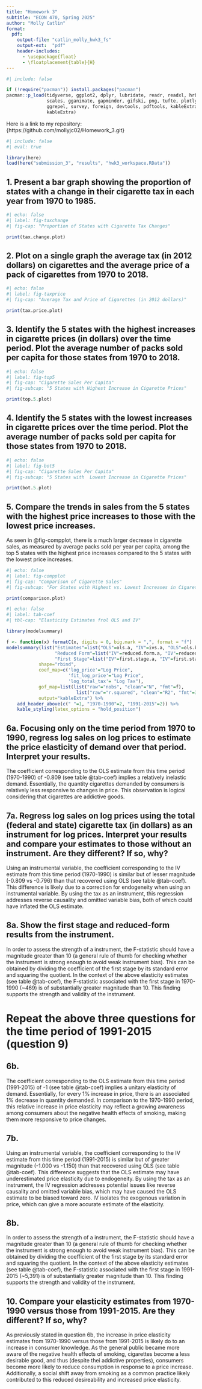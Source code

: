 ```yaml
---
title: "Homework 3"
subtitle: "ECON 470, Spring 2025"
author: "Molly Catlin"
format:
  pdf:
    output-file: "catlin_molly_hwk3_fs"
    output-ext:  "pdf"
    header-includes:
      - \usepackage{float}
      - \floatplacement{table}{H}
---
```


```r
#| include: false

if (!require("pacman")) install.packages("pacman")
pacman::p_load(tidyverse, ggplot2, dplyr, lubridate, readr, readxl, hrbrthemes, fixest,
               scales, gganimate, gapminder, gifski, png, tufte, plotly, OECD,
               ggrepel, survey, foreign, devtools, pdftools, kableExtra, modelsummary,
               kableExtra)
```

Here is a link to my repository: {https://github.com/mollyjc02/Homework_3.git}

\newpage 

```r
#| include: false
#| eval: true

library(here)
load(here("submission_3", "results", "hwk3_workspace.RData"))
```


\newpage 

## 1. Present a bar graph showing the proportion of states with a change in their cigarette tax in each year from 1970 to 1985.

```r
#| echo: false
#| label: fig-taxchange
#| fig-cap: "Proportion of States with Cigarette Tax Changes"

print(tax.change.plot)
```


\newpage 

## 2. Plot on a single graph the average tax (in 2012 dollars) on cigarettes and the average price of a pack of cigarettes from 1970 to 2018.

```r
#| echo: false
#| label: fig-taxprice
#| fig-cap: "Average Tax and Price of Cigarettes (in 2012 dollars)"

print(tax.price.plot)
```


\newpage 

## 3. Identify the 5 states with the highest increases in cigarette prices (in dollars) over the time period. Plot the average number of packs sold per capita for those states from 1970 to 2018.

```r
#| echo: false
#| label: fig-top5 
#| fig-cap: "Cigarette Sales Per Capita"
#| fig-subcap: "5 States with Highest Increase in Cigarette Prices"

print(top.5.plot)
```


\newpage 

## 4. Identify the 5 states with the lowest increases in cigarette prices over the time period. Plot the average number of packs sold per capita for those states from 1970 to 2018.

```r
#| echo: false
#| label: fig-bot5
#| fig-cap: "Cigarette Sales Per Capita"
#| fig-subcap: "5 States with  Lowest Increase in Cigarette Prices"

print(bot.5.plot)
```


\newpage 

## 5. Compare the trends in sales from the 5 states with the highest price increases to those with the lowest price increases.

As seen in @fig-compplot, there is a much larger decrease in cigarette sales, as measured by average packs sold per year per capita, among the top 5 states with the highest price increases compared to the 5 states with the lowest price increases.


```r
#| echo: false
#| label: fig-compplot 
#| fig-cap: "Comparison of Cigarette Sales" 
#| fig-subcap: "For States with Highest vs. Lowest Increases in Cigarette Prices"

print(comparison.plot)
```


\newpage 



```r
#| echo: false
#| label: tab-coef 
#| tbl-cap: "Elasticity Estimates frol OLS and IV" 

library(modelsummary)

f <- function(x) formatC(x, digits = 0, big.mark = ",", format = "f")
modelsummary(list("Estimates"=list("OLS"=ols.a, "IV"=ivs.a, "OLS"=ols.b, "IV"=ivs.b), 
                  "Reduced Form"=list("IV"=reduced.form.a, "IV"=reduced.form.b), 
                  "First Stage"=list("IV"=first.stage.a, "IV"=first.stage.b)), 
            shape="rbind", 
            coef_map=c('log_price'="Log Price", 
                       'fit_log_price'="Log Price",
                       'log_total_tax'= "Log Tax"), 
            gof_map=list(list("raw"="nobs", "clean"="N", "fmt"=f), 
                          list("raw"="r.squared", "clean"="R2", "fmt"=3)), 
            output="kableExtra") %>% 
    add_header_above(c(" "=1, "1970-1990"=2, "1991-2015"=2)) %>% 
    kable_styling(latex_options = "hold_position")


```


\newpage 



## 6a. Focusing only on the time period from 1970 to 1990, regress log sales on log prices to estimate the price elasticity of demand over that period. Interpret your results.
The coefficient corresponding to the OLS estimate from this time period (1970-1990) of -0.809 (see table @tab-coef) implies a relatively inelastic demand. Essentially, the quantity cigarettes demanded by consumers is relatively less responsive to changes in price. This observation is logical considering that cigarettes are addictive goods.


## 7a. Regress log sales on log prices using the total (federal and state) cigarette tax (in dollars) as an instrument for log prices. Interpret your results and compare your estimates to those without an instrument. Are they different? If so, why?
Using an instrumental variable, the coefficient corresponding to the IV estimate from this time period (1970-1990)  is similar but of lesser magnitude (-0.809 vs -0.796) than that recovered using OLS (see table @tab-coef). This difference is likely due to a correction for endogeneity when using an instrumental variable. By using the tax as an instrument, this regression addresses reverse causality and omitted variable bias, both of which could have inflated the OLS estimate.


## 8a. Show the first stage and reduced-form results from the instrument.
 In order to assess the strength of a instrument, the F-statistic should have a magnitude greater than 10 (a general rule of thumb for checking whether the instrument is strong enough to avoid weak instrument bias). This can be obtained by dividing the coefficient of the first stage by its standard error and squaring the quotient. In the context of the above elasticity estimates (see table @tab-coef),  the F-statistic associated with the first stage in 1970-1990 (~469) is of substantially greater magnitude than 10. This finding supports the strength and validity of the instrument. 



# Repeat the above three questions for the time period of  1991-2015 (question 9) 

## 6b.
The coefficient corresponding to the OLS estimate from this time period (1991-2015) of -1 (see table @tab-coef) implies a unitary elasticity of demand. Essentially, for every 1% increase in price, there is an associated 1% decrease in quantity demanded. In comparison to the 1970-1990 period, this relative increase in price elasticity may reflect a growing awareness among consumers about the negative health effects of smoking, making them more responsive to price changes.


## 7b. 
Using an instrumental variable, the coefficient corresponding to the IV estimate from this time period (1991-2015)  is similar but of greater magnitude (-1.000 vs -1.150) than that recovered using OLS (see table @tab-coef). This difference suggests that the OLS estimate may have underestimated price elasticity due to endogeneity. By using the tax as an instrument, the IV regression addresses potential issues like reverse causality and omitted variable bias, which may have caused the OLS estimate to be biased toward zero. IV isolates the exogenous variation in price, which can give a more accurate estimate of the elasticity.


## 8b. 
 In order to assess the strength of a instrument, the F-statistic should have a magnitude greater than 10 (a general rule of thumb for checking whether the instrument is strong enough to avoid weak instrument bias). This can be obtained by dividing the coefficient of the first stage by its standard error and squaring the quotient. In the context of the above elasticity estimates (see table @tab-coef), the F-statistic associated with the first stage in 1991-2015 (~5,391) is of substantially greater magnitude than 10. This finding supports the strength and validity of the instrument. 


## 10. Compare your elasticity estimates from 1970-1990 versus those from 1991-2015. Are they different? If so, why? 
As previously stated in question 6b, the increase in price elasticity estimates from 1970-1990 versus those from 1991-2015 is likely do to an increase in consumer knowledge. As the general public became more aware of the negative health effects of smoking, cigarettes become a less desirable good, and thus (despite thei addictive properties), consumers become more likely to reduce consumption in response to a price increase. Additionally, a social shift away from smoking as a common practice likely contributed to this reduced desireability and increased price elasticity. 